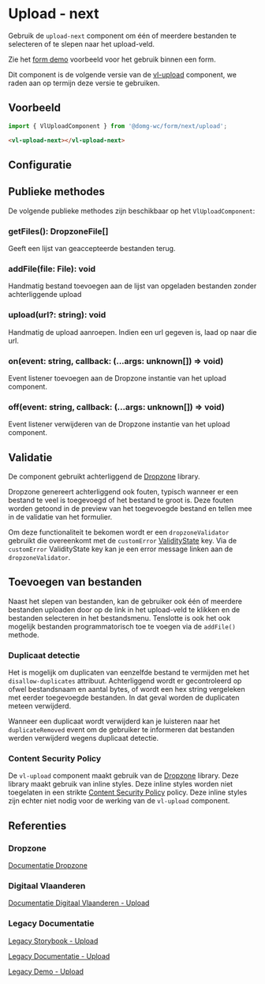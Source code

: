 
# Upload - next

Gebruik de `upload-next` component om één of meerdere bestanden te selecteren of te slepen naar het upload-veld.

Zie het [form demo](/docs/applicatief-voorbeelden-form-demo--documentatie) voorbeeld voor het gebruik binnen een form.

Dit component is de volgende versie van de [vl-upload](/docs/components-upload--documentatie) component, we raden aan op termijn deze versie te gebruiken.

## Voorbeeld

```js
import { VlUploadComponent } from '@domg-wc/form/next/upload';
```

```html
<vl-upload-next></vl-upload-next>
```

<Canvas of={VlUploadStories.UploadDefault}/>

## Configuratie

<ArgTypes of={VlUploadStories.UploadDefault}/>

## Publieke methodes

De volgende publieke methodes zijn beschikbaar op het `VlUploadComponent`:

<FormControlPublicMethods />

### getFiles(): DropzoneFile[]

Geeft een lijst van geaccepteerde bestanden terug.

### addFile(file: File): void

Handmatig bestand toevoegen aan de lijst van opgeladen bestanden zonder achterliggende upload

### upload(url?: string): void

Handmatig de upload aanroepen. Indien een url gegeven is, laad op naar die url.

### on(event: string, callback: (...args: unknown[]) => void)

Event listener toevoegen aan de Dropzone instantie van het upload component.

### off(event: string, callback: (...args: unknown[]) => void)

Event listener verwijderen van de Dropzone instantie van het upload component.

## Validatie

De component gebruikt achterliggend de [Dropzone](https://www.dropzonejs.com/) library.

Dropzone genereert achterliggend ook fouten, typisch wanneer er een bestand te veel is toegevoegd of het bestand te groot is.
Deze fouten worden getoond in de preview van het toegevoegde bestand en tellen mee in de validatie van het formulier.

Om deze functionaliteit te bekomen wordt er een `dropzoneValidator` gebruikt die overeenkomt met de `customError` [ValidityState](https://developer.mozilla.org/en-US/docs/Web/API/ValidityState) key.
Via de `customError` ValidityState key kan je een error message linken aan de `dropzoneValidator`.

## Toevoegen van bestanden

Naast het slepen van bestanden, kan de gebruiker ook één of meerdere bestanden uploaden door op de link in het upload-veld te klikken en de bestanden
selecteren in het bestandsmenu. Tenslotte is ook het ook mogelijk bestanden programmatorisch toe te voegen via de `addFile()` methode.

### Duplicaat detectie

Het is mogelijk om duplicaten van eenzelfde bestand te vermijden met het `disallow-duplicates` attribuut. Achterliggend
wordt er gecontroleerd op ofwel bestandsnaam en aantal bytes, of wordt een hex string vergeleken met eerder toegevoegde
bestanden. In dat geval worden de duplicaten meteen verwijderd.

Wanneer een duplicaat wordt verwijderd kan je luisteren naar het `duplicateRemoved` event om de gebruiker te informeren
dat bestanden werden verwijderd wegens duplicaat detectie.

### Content Security Policy

De `vl-upload` component maakt gebruik van de [Dropzone](https://www.dropzonejs.com/) library. Deze library maakt gebruik van inline styles. Deze inline styles worden niet toegelaten in een strikte [Content Security Policy](https://developer.mozilla.org/en-US/docs/Web/HTTP/CSP) policy.
Deze inline styles zijn echter niet nodig voor de werking van de `vl-upload` component.

## Referenties

### Dropzone

[Documentatie Dropzone](https://www.dropzonejs.com/#configuration-options)

### Digitaal Vlaanderen

[Documentatie Digitaal Vlaanderen - Upload](https://overheid.vlaanderen.be/webuniversum/v3/documentation/forms/vl-ui-upload)

### Legacy Documentatie

[Legacy Storybook - Upload](https://webcomponenten.omgeving.vlaanderen.be/storybook/?path=/docs/native-elements-vl-upload--default)

[Legacy Documentatie - Upload](https://webcomponenten.omgeving.vlaanderen.be/doc/VlUpload.html)

[Legacy Demo - Upload](https://webcomponenten.omgeving.vlaanderen.be/demo/vl-upload.html)
